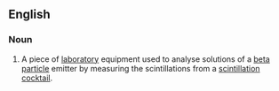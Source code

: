 ==English==
{{wikipedia}}

===Noun===
{{en-noun}}

# {{lb|en|analytical chemistry|chemistry}} A piece of [[laboratory]] equipment used to analyse solutions of a [[beta particle]] emitter by measuring the scintillations from a [[scintillation cocktail]].